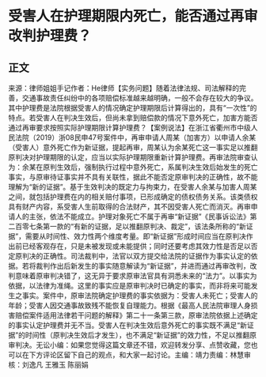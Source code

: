# 受害人在护理期限内死亡，能否通过再审改判护理费？
## 正文
来源：律师姐姐手记作者：He律师【实务问题】随着法律法规、司法解释的完善，交通事故责任纠纷中的各项赔偿标准越来越明确，一般不会存在较大的争议。其中护理费是法院根据受害人的情况确定护理期限后计算得出的，具有“一次性”的特点。若受害人在判决生效后，但尚未拿到赔偿款的情况下意外死亡，加害方能否通过再审要求按照实际护理期限计算护理费？【案例说法】在浙江省衢州市中级人民法院（2019）浙08民申47号案件中，再审申请人周某（加害方）以申请人余某（受害人）意外死亡作为新证据，提起再审，周某认为余某死亡这一事实足以推翻原判决对护理期限的认定，应当以实际护理期限重新计算护理费。再审法院审查认为：余某在原判生效后，强制执行过程中意外死亡，系属判决生效后始发生的死亡事实，与原审待证事实并不具有关联性，据此不能否定原审判决的正确性，故不能理解为“新的证据”。基于生效判决的既定力与拘束力，在受害人余某与加害人周某之间，就包括护理费在内的相关赔付事项，已形成确定的债权债务关系。该类债权具有财产内容，系受害人生前取得的合法财产，其不因受害人死亡而消灭。再审申请人的主张，依法不能成立。护理对象死亡不属于再审“新证据”《民事诉讼法》第二百零七条第一款的“有新的证据，足以推翻原判决、裁定”，该法条所称的“新证据”，需要从时间性、效力性两个维度考量。即“新证据”形成时间应当在原判决作出前已经客观存在，只是未被发现或未能提供；同时还要考虑其效力性是否足以否定原判决的正确性。司法裁判中，法官以双方提交给法院的证据作为事实认定的依据。若将裁判作出后新发生的事实随意解读为“新证据”，并进而通过再审改判，改判意味着原审判决错了，这无异于要求原审法官具有洞悉未来的“法力”。以事实为依据，以法律为准绳。这里的事实应是原审判决时已确定的事实，而非将来可能发生之事实。案件中，原审法院确定护理费的事实依据为：受害人未死亡；受害人的年龄；受害人因交通事故致残不能恢复自理能力。根据《最高人民法院审理人身损害赔偿案件适用法律若干问题的解释》第二十一条第三款，原审法院依据上述确定的事实认定护理费并无不当。受害人在判决生效后意外死亡的事实既不满足“新证据”的时间性（原判决生效后才发生），也不满足“新证据”的效力性，不足以推翻原审判决。无讼小编：如果您觉得这篇文章还不错，欢迎转发分享、点赞收藏，您也可以在下方评论区留下自己的观点，和大家一起讨论。主编：靖力责编：林慧审核：刘逸凡 王雅玉 陈丽娟 